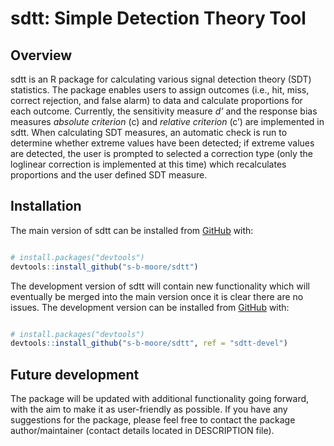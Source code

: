 # sdtt: Simple Detection Theory Tool

## Overview
sdtt is an R package for calculating various signal detection theory (SDT) statistics. The package enables users to assign outcomes (i.e., hit, miss, correct rejection, and false alarm) to data and calculate proportions for each outcome. Currently, the sensitivity measure *d'* and the response bias measures *absolute criterion* (c) and *relative criterion* (c') are implemented in sdtt. When calculating SDT measures, an automatic check is run to determine whether extreme values have been detected; if extreme values are detected, the user is prompted to selected a correction type (only the loglinear correction is implemented at this time) which recalculates proportions and the user defined SDT measure.

## Installation
The main version of sdtt can be installed from [GitHub](github.com) with:

``` r

# install.packages("devtools")
devtools::install_github("s-b-moore/sdtt")
```

The development version of sdtt will contain new functionality which will eventually be merged into the main version once it is clear there are no issues. The development version can be installed from [GitHub](github.com) with:

``` r

# install.packages("devtools")
devtools::install_github("s-b-moore/sdtt", ref = "sdtt-devel")
```

## Future development
The package will be updated with additional functionality going forward, with the aim to make it as user-friendly as possible. If you have any suggestions for the package, please feel free to contact the package author/maintainer (contact details located in DESCRIPTION file).
